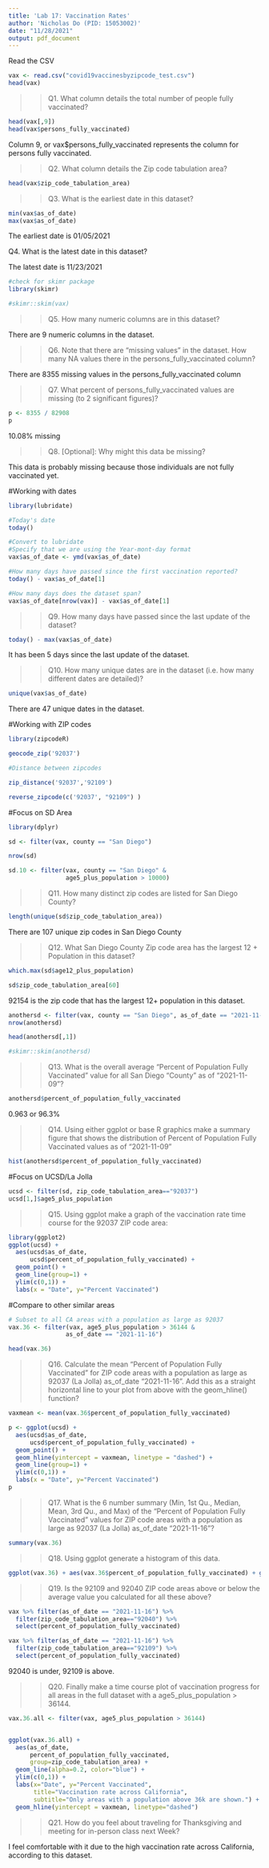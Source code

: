 ---
title: 'Lab 17: Vaccination Rates'
author: 'Nicholas Do (PID: 15053002)'
date: "11/28/2021"
output: pdf_document
---

Read the CSV

```{r}
vax <- read.csv("covid19vaccinesbyzipcode_test.csv")
head(vax)

```

>> Q1. What column details the total number of people fully vaccinated?

```{r}
head(vax[,9])
head(vax$persons_fully_vaccinated)
```


Column 9, or vax$persons_fully_vaccinated represents the 
column for persons fully vaccinated.


>> Q2. What column details the Zip code tabulation area? 

```{r}
head(vax$zip_code_tabulation_area)
```
 
>> Q3. What is the earliest date in this dataset?

```{r}
min(vax$as_of_date)
max(vax$as_of_date)
```
The earliest date is 01/05/2021

Q4. What is the latest date in this dataset?

The latest date is 11/23/2021


```{r}
#check for skimr package
library(skimr)
```

```{r}
#skimr::skim(vax)
```
>> Q5. How many numeric columns are in this dataset?


There are 9 numeric columns in the dataset.

>> Q6. Note that there are “missing values” in the dataset. 
How many NA values there in the persons_fully_vaccinated column?

There are 8355 missing values in the persons_fully_vaccinated column


>> Q7. What percent of persons_fully_vaccinated values are missing (to 2 significant figures)?

```{r}
p <- 8355 / 82908 
p
```

10.08% missing


>> Q8. [Optional]: Why might this data be missing?

This data is probably missing because those individuals are not fully vaccinated yet.


#Working with dates

```{r}
library(lubridate)
```

```{r}
#Today's date
today()
```



```{r}
#Convert to lubridate
#Specify that we are using the Year-mont-day format
vax$as_of_date <- ymd(vax$as_of_date)
```



```{r}
#How many days have passed since the first vaccination reported?
today() - vax$as_of_date[1]
```


```{r}
#How many days does the dataset span?
vax$as_of_date[nrow(vax)] - vax$as_of_date[1]
```


>> Q9. How many days have passed since the last update of the dataset?

```{r}
today() - max(vax$as_of_date)
```
It has been 5 days since the last update of the dataset.


>> Q10. How many unique dates are in the dataset (i.e. how many different dates are detailed)?


```{r}
unique(vax$as_of_date)
```

There are 47 unique dates in the dataset.



#Working with ZIP codes


```{r}
library(zipcodeR)
```
```{r}
geocode_zip('92037')

#Distance between zipcodes

zip_distance('92037','92109')
```

```{r}
reverse_zipcode(c('92037', "92109") )
```


#Focus on SD Area

```{r}
library(dplyr)

sd <- filter(vax, county == "San Diego")

nrow(sd)
```

```{r}
sd.10 <- filter(vax, county == "San Diego" &
                age5_plus_population > 10000)
```


>> Q11. How many distinct zip codes are listed for San Diego County?


```{r}
length(unique(sd$zip_code_tabulation_area))
```

There are 107 unique zip codes in San Diego County


>> Q12. What San Diego County Zip code area has the largest 12 + Population in this dataset?


```{r}
which.max(sd$age12_plus_population)

sd$zip_code_tabulation_area[60]

```
92154 is the zip code that has the largest 12+ population in this dataset.


```{r}
anothersd <- filter(vax, county == "San Diego", as_of_date == "2021-11-09")
nrow(anothersd)
```


```{r}
head(anothersd[,1])
```
```{r}
#skimr::skim(anothersd)
```


>> Q13. What is the overall average “Percent of Population Fully Vaccinated” value for all San Diego “County” as of “2021-11-09”?


```{r}
anothersd$percent_of_population_fully_vaccinated
```
0.963 or 96.3%



>> Q14. Using either ggplot or base R graphics make a summary figure that shows the distribution of Percent of Population Fully Vaccinated values as of “2021-11-09”

```{r}
hist(anothersd$percent_of_population_fully_vaccinated)
```






#Focus on UCSD/La Jolla

```{r}
ucsd <- filter(sd, zip_code_tabulation_area=="92037")
ucsd[1,]$age5_plus_population
```

>> Q15. Using ggplot make a graph of the vaccination rate time course for the 92037 ZIP code area:


```{r}
library(ggplot2)
ggplot(ucsd) +
  aes(ucsd$as_of_date,
      ucsd$percent_of_population_fully_vaccinated) +
  geom_point() +
  geom_line(group=1) +
  ylim(c(0,1)) +
  labs(x = "Date", y="Percent Vaccinated")
```


#Compare to other similar areas

```{r}
# Subset to all CA areas with a population as large as 92037
vax.36 <- filter(vax, age5_plus_population > 36144 &
                as_of_date == "2021-11-16")

head(vax.36)
```

>> Q16. Calculate the mean “Percent of Population Fully Vaccinated” for ZIP code areas with a population as large as 92037 (La Jolla) as_of_date “2021-11-16”. Add this as a straight horizontal line to your plot from above with the geom_hline() function?

```{r}
vaxmean <- mean(vax.36$percent_of_population_fully_vaccinated)

p <- ggplot(ucsd) +
  aes(ucsd$as_of_date,
      ucsd$percent_of_population_fully_vaccinated) +
  geom_point() +
  geom_hline(yintercept = vaxmean, linetype = "dashed") +
  geom_line(group=1) +
  ylim(c(0,1)) +
  labs(x = "Date", y="Percent Vaccinated")
p

```

>> Q17. What is the 6 number summary (Min, 1st Qu., Median, Mean, 3rd Qu., and Max) of the “Percent of Population Fully Vaccinated” values for ZIP code areas with a population as large as 92037 (La Jolla) as_of_date “2021-11-16”?

```{r}
summary(vax.36)
```



>> Q18. Using ggplot generate a histogram of this data.


```{r}
ggplot(vax.36) + aes(vax.36$percent_of_population_fully_vaccinated) + geom_histogram()
```


>> Q19. Is the 92109 and 92040 ZIP code areas above or below the average value you calculated for all these above?


```{r}
vax %>% filter(as_of_date == "2021-11-16") %>%  
  filter(zip_code_tabulation_area=="92040") %>%
  select(percent_of_population_fully_vaccinated)

vax %>% filter(as_of_date == "2021-11-16") %>%  
  filter(zip_code_tabulation_area=="92109") %>%
  select(percent_of_population_fully_vaccinated)
```

92040 is under, 92109 is above.


>> Q20. Finally make a time course plot of vaccination progress for all areas in the full dataset with a age5_plus_population > 36144.


```{r}
vax.36.all <- filter(vax, age5_plus_population > 36144)


ggplot(vax.36.all) +
  aes(as_of_date,
      percent_of_population_fully_vaccinated, 
      group=zip_code_tabulation_area) +
  geom_line(alpha=0.2, color="blue") +
  ylim(c(0,1)) +
  labs(x="Date", y="Percent Vaccinated",
       title="Vaccination rate across California",
       subtitle="Only areas with a population above 36k are shown.") +
  geom_hline(yintercept = vaxmean, linetype="dashed")
```


>> Q21. How do you feel about traveling for Thanksgiving and meeting for in-person class next Week?

I feel comfortable with it due to the high vaccination rate across California, according to this dataset. 







